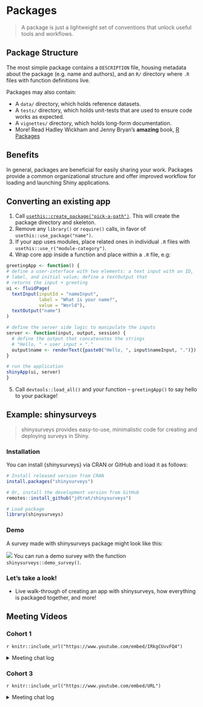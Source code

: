 # Packages

> A package is just a lightweight set of conventions that unlock useful tools and workflows.

## Package Structure

The most simple package contains a `DESCRIPTION` file, housing metadata about the package (e.g. name and authors), and an `R/` directory where `.R` files with function definitions live. 

Packages may also contain:

* A `data/` directory, which holds reference datasets.
* A `tests/` directory, which holds unit-tests that are used to ensure code works as expected.
* A `vignettes/` directory, which holds long-form documentation.
* More! Read Hadley Wickham and Jenny Bryan's **amazing** book, [R Packages](https://r-pkgs.org)

## Benefits

In general, packages are beneficial for easily sharing your work. Packages provide a common organizational structure and offer improved workflow for loading and launching Shiny applications.

## Converting an existing app

1. Call [`usethis::create_package("pick-a-path")`](https://r-pkgs.org/whole-game.html#create_package). This will create the package directory and skeleton. 
2. Remove any `library()` or `require()` calls, in favor of `usethis::use_package("name")`.
3. If your app uses modules, place related ones in individual `.R` files with `usethis::use_r("module-category")`. 
4. Wrap core app inside a function and place within a `.R` file, e.g:

```r

greetingApp <- function() {
# define a user-interface with two elements: a text input with an ID, 
# label, and initial value; define a textOutput that 
# returns the input + greeting
ui <- fluidPage(
  textInput(inputId = "nameInput", 
            label = "What is your name?", 
            value = "World"),
  textOutput("name")
)

# define the server side logic to manipulate the inputs
server <- function(input, output, session) {
  # define the output that concatenates the strings 
  # "Hello, " + user input + "."
  output$name <- renderText({paste0("Hello, ", input$nameInput, ".")})
}

# run the application
shinyApp(ui, server)
}
```

5. Call `devtools::load_all()` and your function -- `greetingApp()` to say hello to your package!

## Example: shinysurveys

> shinysurveys provides easy-to-use, minimalistic code for creating and deploying surveys in Shiny.

### Installation

You can install {shinysurveys} via CRAN or GitHub and load it as follows:

``` .r
# Install released version from CRAN
install.packages("shinysurveys")

# Or, install the development version from GitHub
remotes::install_github("jdtrat/shinysurveys")

# Load package
library(shinysurveys)
```

### Demo

A survey made with shinysurveys package might look like this:

![](https://www.jdtrat.com/project/shinysurveys/shinysurveys-final-demo.gif)
You can run a demo survey with the function `shinysurveys::demo_survey()`.

### Let's take a look!

* Live walk-through of creating an app with shinysurveys, how everything is packaged together, and more!


## Meeting Videos

### Cohort 1

`r knitr::include_url("https://www.youtube.com/embed/IRkgCUvvFQ4")`

<details>
  <summary> Meeting chat log </summary>
  
```
00:16:10	Russ Hyde:	Hi everyone
00:25:15	Robert Overman:	In the past the app itself had to be put into the inst folder of the package
00:27:41	Robert Overman:	So now being able to put it into the R folder makes things a lot easier, than having to do the odd reference back to runapp having it find the source file location to pull the server and ui
00:37:53	Jonathan Trattner:	https://github.com/jdtrat/shinysurveys
```
</details>

### Cohort 3

`r knitr::include_url("https://www.youtube.com/embed/URL")`

<details>
  <summary>Meeting chat log</summary>
```
LOG
```
</details>
